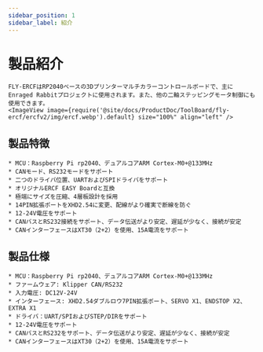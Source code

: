 ```yaml
---
sidebar_position: 1
sidebar_label: 紹介
---
```






# 製品紹介

    FLY-ERCFはRP2040ベースの3Dプリンターマルチカラーコントロールボードで、主にEnraged Rabbitプロジェクトに使用されます。また、他の二軸ステッピングモータ制御にも使用できます。
    <ImageView image={require('@site/docs/ProductDoc/ToolBoard/fly-ercf/ercfv2/img/ercf.webp').default} size="100%" align="left" />

## 製品特徴

    * MCU：Raspberry Pi rp2040、デュアルコアARM Cortex-M0+@133MHz
    * CANモード、RS232モードをサポート
    * 二つのドライバ位置、UARTおよびSPIドライバをサポート
    * オリジナルERCF EASY Boardと互換
    * 極端にサイズを圧縮、4層板設計を採用
    * 14PIN拡張ポートをXHD2.54に変更、配線がより確実で断線を防ぐ
    * 12-24V電圧をサポート
    * CANバスとRS232接続をサポート、データ伝送がより安定、遅延が少なく、接続が安定
    * CANインターフェースはXT30（2+2）を使用、15A電流をサポート

## 製品仕様

    * MCU：Raspberry Pi rp2040、デュアルコアARM Cortex-M0+@133MHz
    * ファームウェア: Klipper CAN/RS232
    * 入力電圧: DC12V-24V
    * インターフェース: XHD2.54ダブルロウ7PIN拡張ポート、SERVO X1、ENDSTOP X2、EXTRA X1
    * ドライバ：UART/SPIおよびSTEP/DIRをサポート
    * 12-24V電圧をサポート
    * CANバスとRS232をサポート、データ伝送がより安定、遅延が少なく、接続が安定
    * CANインターフェースはXT30（2+2）を使用、15A電流をサポート